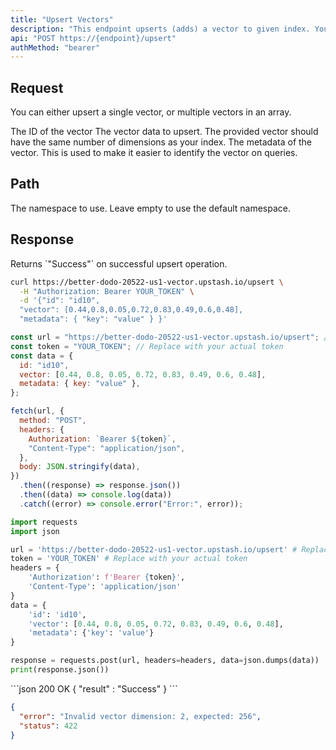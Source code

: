 ```yaml
---
title: "Upsert Vectors"
description: "This endpoint upserts (adds) a vector to given index. You can also add metadata with the vector."
api: "POST https://{endpoint}/upsert"
authMethod: "bearer"
---
```


## Request

You can either upsert a single vector, or multiple vectors in an array.

<ParamField body="id" type="string" required>
  The ID of the vector
</ParamField>
<ParamField body="vector" type="number[]" required>
  The vector data to upsert.
  <Note>
    The provided vector should have the same number of dimensions as your index.
  </Note>
</ParamField>
<ParamField body="metadata" type="Object">
  The metadata of the vector. This is used to make it easier to identify the
  vector on queries.
</ParamField>

## Path

<ParamField path="namespace" type="string">
  The namespace to use. Leave empty to use the default namespace.
</ParamField>

## Response

<ResponseField name="Response" type="Object">
  Returns `"Success"` on successful upsert operation.
</ResponseField>

<RequestExample>

```sh curl
curl https://better-dodo-20522-us1-vector.upstash.io/upsert \
  -H "Authorization: Bearer YOUR_TOKEN" \
  -d '{"id": "id10",
  "vector": [0.44,0.8,0.05,0.72,0.83,0.49,0.6,0.48],
  "metadata": { "key": "value" } }'
```

```js Node
const url = "https://better-dodo-20522-us1-vector.upstash.io/upsert"; // Replace with your index endpoint.
const token = "YOUR_TOKEN"; // Replace with your actual token
const data = {
  id: "id10",
  vector: [0.44, 0.8, 0.05, 0.72, 0.83, 0.49, 0.6, 0.48],
  metadata: { key: "value" },
};

fetch(url, {
  method: "POST",
  headers: {
    Authorization: `Bearer ${token}`,
    "Content-Type": "application/json",
  },
  body: JSON.stringify(data),
})
  .then((response) => response.json())
  .then((data) => console.log(data))
  .catch((error) => console.error("Error:", error));
```

```python Python
import requests
import json

url = 'https://better-dodo-20522-us1-vector.upstash.io/upsert' # Replace with your index endpoint.
token = 'YOUR_TOKEN' # Replace with your actual token
headers = {
    'Authorization': f'Bearer {token}',
    'Content-Type': 'application/json'
}
data = {
    'id': 'id10',
    'vector': [0.44, 0.8, 0.05, 0.72, 0.83, 0.49, 0.6, 0.48],
    'metadata': {'key': 'value'}
}

response = requests.post(url, headers=headers, data=json.dumps(data))
print(response.json())
```

</RequestExample>

<ResponseExample>
```json 200 OK
{
  "result" : "Success"
}
```

```json 422 Unsuccessful
{
  "error": "Invalid vector dimension: 2, expected: 256",
  "status": 422
}
```

</ResponseExample>

